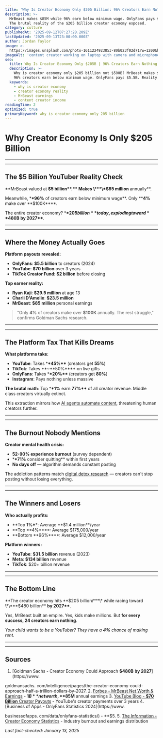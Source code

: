```yaml
---
title: 'Why Is Creator Economy Only $205 Billion: 96% Creators Earn Nothing'
description: >-
  MrBeast makes $85M while 96% earn below minimum wage. OnlyFans pays $5.5B. 
  The brutal reality of the $205 billion creator economy exposed.
category: culture
publishedAt: '2025-09-12T07:27:28.209Z'
lastUpdated: '2025-09-13T23:00:00.000Z'
author: Jordan Taylor
image: >-
  https://images.unsplash.com/photo-1611224923853-80b023f02d71?w=1200&h=630&fit=crop
imageAlt: 'content creator working on laptop with camera and microphone setup'
seo:
  title: Why Is Creator Economy Only $205B | 96% Creators Earn Nothing 2025
  description: >-
    Why is creator economy only $205 billion not $500B? MrBeast makes $85M but 
    96% creators earn below minimum wage. OnlyFans pays $5.5B. Reality exposed.
  keywords:
    - why is creator economy
    - creator economy reality
    - MrBeast earnings
    - content creator income
readingTime: 2
optimized: true
primaryKeyword: why is creator economy only 205 billion
---
```


# Why Creator Economy Is Only **$205 Billion**

---

---

## The **$5 Billion** YouTuber Reality Check

**MrBeast valued at **$5 billion**.** Makes \***\*$85 million** annually\*\*.

Meanwhile, \***\*96%** of creators earn below minimum wage**. Only \*\***4%** make over **$100K\*\*\*\*.

The entire creator economy? \***\*$205 billion** today, exploding toward **$480B** **by 2027\*\***.

---

---

## Where the Money Actually Goes

**Platform payouts revealed:**

- **OnlyFans**: **$5.5 billion** to creators (2024)
- **YouTube**: **$70 billion** over 3 years
- **TikTok Creator Fund**: **$2 billion** before closing

**Top earner reality:**

- **Ryan Kaji**: **$29.5 million** at age 13
- **Charli D'Amelio**: **$23.5 million**
- **MrBeast**: **$85 million** personal earnings

>

> "Only **4%** of creators make over **$100K** annually. The rest struggle,"
> confirms Goldman Sachs research.

---

---

## The Platform Tax That Kills Dreams

**What platforms take:**

- **YouTube**: Takes \***\*45%\*\*** (creators get **55%**)
- **TikTok**: Takes **~**50%\*\*\*\* on live gifts
- **OnlyFans**: Takes \***\*20%\*\*** (creators get **80%**)
- **Instagram**: Pays nothing unless massive

**The brutal math**: Top \***\*1%** earn **77%\*\*** of all creator revenue. Middle class creators virtually extinct.

This extraction mirrors how [AI agents automate content](/technology/ai-agents-revolution-13-billion-market-taking-over-2025), threatening human creators further.

---

---

## The Burnout Nobody Mentions

**Creator mental health crisis:**

- **52-**90%** experience burnout** (survey dependent)
- \***\*71%** consider quitting\*\* within first years
- **No days off** — algorithm demands constant posting

The addiction patterns match [digital detox research](/psychology/digital-detox-improves-mental-health) — creators can't stop posting without losing everything.

---

---

## The Winners and Losers

**Who actually profits:**

- **Top **1%\***\*: Average **$1.4 million\*\*/year
- **Top **4%\*\*\*\*: Average $175,000/year
- **Bottom **96%\*\*\*\*: Average $12,000/year

**Platform winners:**

- **YouTube**: **$31.5 billion** revenue (2023)
- **Meta**: **$134 billion** revenue
- **TikTok**: $20+ billion revenue

---

---

## The Bottom Line

**The creator economy hits **$205 billion\***\* while racing toward \*\***$480 billion\*\* **by 2027\*\***.

Yes, MrBeast built an empire. Yes, kids make millions. But **for every success, 24 creators earn nothing**.

_Your child wants to be a YouTuber? They have a **4%** chance of making rent._

---

---

## Sources

1.  [Goldman Sachs - Creator Economy Could Approach **$480B** **by 2027**](https://www.

goldmansachs. com/intelligence/pages/the-creator-economy-could-approach-half-a-trillion-dollars-by-2027. 2. [Forbes - MrBeast Net Worth & Earnings](https://www.forbes.com/profile/mrbeast/) - **$1B** net worth, **$85M** annual earnings 3. [YouTube Blog - **$70 Billion** Creator Payouts](https://blog.youtube/news-and-events/70-billion-youtube-shorts-creator-economy/) - YouTube's creator payments over 3 years 4. [Business of Apps - OnlyFans Statistics 2024](https://www.

businessofapps. com/data/onlyfans-statistics/) - \*\*$5. 5. [The Information - Creator Economy Statistics](https://www.theinformation.com/articles/creator-economy-statistics-2024) - Industry burnout and earnings distribution

_Last fact-checked: January 13, 2025_

